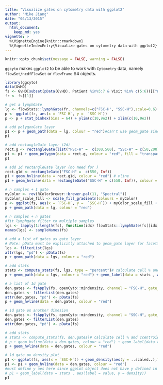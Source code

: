 ```yaml
---
title: "Visualize gates on cytometry data with ggplot2"
author: "Mike Jiang"
date: "04/13/2015"
output:
  html_document:
    keep_md: yes
vignette: >    
  %\VignetteEngine{knitr::rmarkdown}
  %\VignetteIndexEntry{Visualize gates on cytometry data with ggplot2}        
---
```


```r
knitr::opts_chunk$set(message = FALSE, warning = FALSE)
```

`ggcyto` makes `ggplot2` to be able to work with `Cytometry` data, namely `flowSet/ncdfFlowSet` or `flowFrame` S4 objects.


```r
library(ggcyto)
data(GvHD)
fs <- GvHD[subset(pData(GvHD), Patient %in%5:7 & Visit %in% c(5:6))[["name"]]]
fr <- fs[[1]]
```

```r
# get a lymphGate
lg <- flowStats::lymphGate(fr, channels=c("FSC-H", "SSC-H"),scale=0.6)
p <- ggplot(fr, aes(x = `FSC-H`, y =  `SSC-H`))
p <- p + stat_binhex(bins = 64) + ylim(c(10,9e2)) + xlim(c(10,9e2))   

# add polygonGate layer
p1 <- p + geom_path(data = lg, colour = "red")#can't use geom_gate since it is specialized layer to be used with ggcyto wrapper
p1

# add rectangleGate layer (2d)
rect.g <- rectangleGate(list("FSC-H" =  c(300,500), "SSC-H" = c(50,200)))
p1 <- p1 + geom_polygon(data = rect.g, colour = "red", fill = "transparent")
p1

# add 1d rectangleGate layer (no need for )
rect.g1d <- rectangleGate("FSC-H" =  c(550, Inf))
p1 + geom_hvline(data = rect.g1d, colour = "red") # vline
p1 + geom_hvline(data = rectangleGate("SSC-H" = c(550, Inf)), colour = "red") #hline

# n samples + 1 gate
myColor <- rev(RColorBrewer::brewer.pal(11, "Spectral"))
myColor_scale_fill <- scale_fill_gradientn(colours = myColor)
p <- ggplot(fs, aes(x = `FSC-H`, y =  `SSC-H`)) + myColor_scale_fill + stat_binhex(bins = 64) + ylim(c(10,9e2)) + xlim(c(10,9e2)) + facet_wrap(~name)    
p + geom_path(data = lg, colour = "red")
    
# n samples + n gates
#fit lymphgate filter to multiple samples
lgs <- lapply(1:length(fs), function(idx) flowStats::lymphGate(fs[[idx]], channels=c("FSC-H", "SSC-H"),scale=0.6))
names(lgs) <- sampleNames(fs)

# add a list of gates as gate layer
# Note: pData must be explicitly attached to geom_gate layer for facetting
lgs <- filterList(lgs)
attr(lgs, "pd") <- pData(fs)
p + geom_path(data = lgs, colour = "red")

# add stats
stats <- compute_stats(fs, lgs, type = "percent")# calculate cell % and ccentroid of the gates
p + geom_path(data = lgs, colour = "red") + geom_label(data = stats , aes(label = value))

# a list of 1d gate
den.gates <- fsApply(fs, openCyto::mindensity, channel = "FSC-H", gate_range = c(100, 300), adjust = 1)
den.gates <- filterList(den.gates)
attr(den.gates, "pd") <- pData(fs)
p + geom_hvline(data = den.gates, colour = "red")

# 1d gate on another dimesion
den.gates <- fsApply(fs, openCyto::mindensity, channel = "SSC-H", gate_range = c(100, 500), adjust = 1)
den.gates <- filterList(den.gates)
attr(den.gates, "pd") <- pData(fs)

# add stats
# stats <- compute_stats(fs, den.gates)# calculate cell % and ccentroid of the gates
# p + geom_hvline(data = den.gates, colour = "red") + geom_label(data = stats , aes(label = value), fill = "yellow")
p + geom_hvline(data = den.gates, colour = "red")

# 1d gate on density plot
p1 <- ggplot(fs, aes(x = `SSC-H`)) + geom_density(aes(y = ..scaled..),fill = "black") + facet_wrap(~name) 
p1 <- p1 + geom_hvline(data = den.gates, colour = "red") 
#must define y aes here since ggplot object does not have y defined in aes
# p1 + geom_label(data = stats , aes(label = value, y = density))
p1

```



